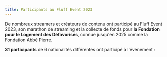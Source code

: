 ```yaml
---
title: Participants au Fluff Event 2023
---
```


De nombreux streamers et créateurs de contenu ont participé au Fluff Event 2023, son marathon de
streaming et la collecte de fonds pour **la Fondation pour le Logement des Défavorisés**, connue
jusqu'en 2025 comme la Fondation Abbé Pierre.

**31 participants** de 6 nationalités différentes ont participé à l'événement :


<StreamersTable streamersListYml={streamersListYml} />
